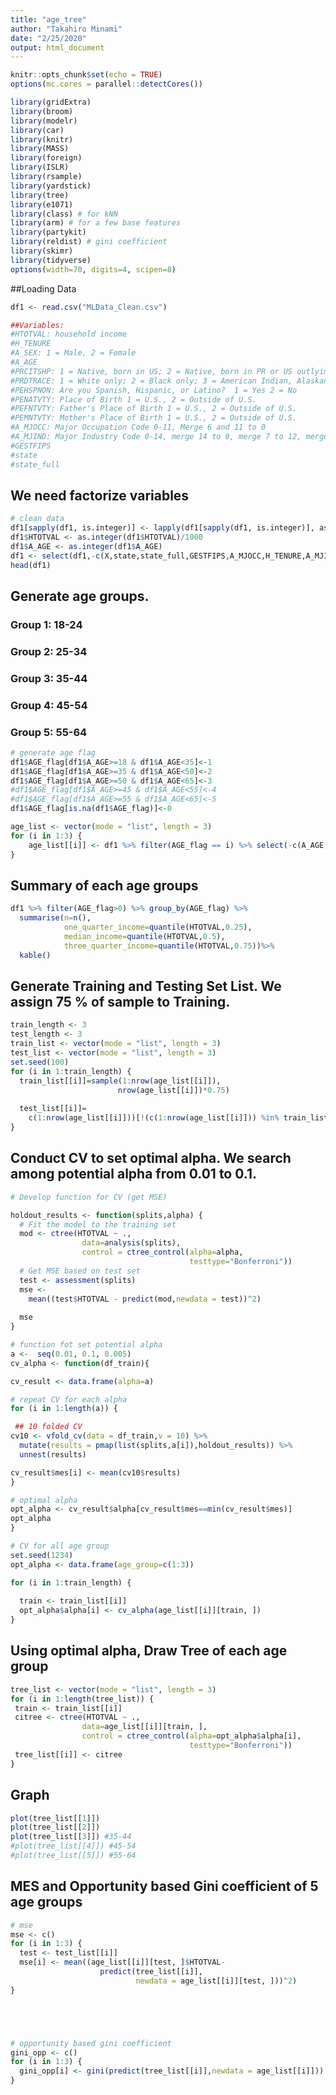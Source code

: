 ---
title: "age_tree"
author: "Takahiro Minami"
date: "2/25/2020"
output: html_document
---

```{r setup, include=FALSE}
knitr::opts_chunk$set(echo = TRUE)
options(mc.cores = parallel::detectCores())
```

```{r setup, include=FALSE}
library(gridExtra)
library(broom)
library(modelr)
library(car)
library(knitr)
library(MASS)
library(foreign)
library(ISLR)
library(rsample)
library(yardstick)
library(tree)
library(e1071)
library(class) # for kNN
library(arm) # for a few base features
library(partykit)
library(reldist) # gini coefficient
library(skimr)
library(tidyverse)
options(width=70, digits=4, scipen=8)
```


##Loading Data
```{r}
df1 <- read.csv("MLData_Clean.csv")

```

```{r} 
##Variables: 
#HTOTVAL: household income
#H_TENURE
#A_SEX: 1 = Male, 2 = Female
#A_AGE
#PRCITSHP: 1 = Native, born in US; 2 = Native, born in PR or US outlying area / Native, born abroad of US parent(s) / Foreign born, US cit by naturalization; 3 = Foreign born, not a US citizen
#PRDTRACE: 1 = White only; 2 = Black only; 3 = American Indian, Alaskan Native only (AI); 4 = Others
#PEHSPNON: Are you Spanish, Hispanic, or Latino?  1 = Yes 2 = No
#PENATVTY: Place of Birth 1 = U.S., 2 = Outside of U.S. 
#PEFNTVTY: Father's Place of Birth 1 = U.S., 2 = Outside of U.S. 
#PEMNTVTY: Mother's Place of Birth 1 = U.S., 2 = Outside of U.S. 
#A_MJOCC: Major Occupation Code 0-11, Merge 6 and 11 to 0 
#A_MJIND: Major Industry Code 0-14, merge 14 to 0, merge 7 to 12, merge 1 and 2
#GESTFIPS
#state
#state_full
```


## We need factorize variables
```{r}
# clean data
df1[sapply(df1, is.integer)] <- lapply(df1[sapply(df1, is.integer)], as.factor)
df1$HTOTVAL <- as.integer(df1$HTOTVAL)/1000
df1$A_AGE <- as.integer(df1$A_AGE)
df1 <- select(df1,-c(X,state,state_full,GESTFIPS,A_MJOCC,H_TENURE,A_MJIND))
head(df1)
```

## Generate age groups. 

### Group 1: 18-24
### Group 2: 25-34
### Group 3: 35-44
### Group 4: 45-54
### Group 5: 55-64
```{r}
# generate age flag
df1$AGE_flag[df1$A_AGE>=18 & df1$A_AGE<35]<-1
df1$AGE_flag[df1$A_AGE>=35 & df1$A_AGE<50]<-2
df1$AGE_flag[df1$A_AGE>=50 & df1$A_AGE<65]<-3
#df1$AGE_flag[df1$A_AGE>=45 & df1$A_AGE<55]<-4
#df1$AGE_flag[df1$A_AGE>=55 & df1$A_AGE<65]<-5
df1$AGE_flag[is.na(df1$AGE_flag)]<-0
```

```{r}
age_list <- vector(mode = "list", length = 3)
for (i in 1:3) {
    age_list[[i]] <- df1 %>% filter(AGE_flag == i) %>% select(-c(A_AGE,AGE_flag))
}
```

## Summary of each age groups
```{r}
df1 %>% filter(AGE_flag>0) %>% group_by(AGE_flag) %>%
  summarise(n=n(),
            one_quarter_income=quantile(HTOTVAL,0.25),
            median_income=quantile(HTOTVAL,0.5),
            three_quarter_income=quantile(HTOTVAL,0.75))%>%
  kable()
```

## Generate Training and Testing Set List. We assign 75 % of sample to Training.
```{r}
train_length <- 3
test_length <- 3
train_list <- vector(mode = "list", length = 3)
test_list <- vector(mode = "list", length = 3)
set.seed(100)
for (i in 1:train_length) {
  train_list[[i]]=sample(1:nrow(age_list[[i]]),
                        nrow(age_list[[i]])*0.75)
  
  test_list[[i]]=
    c(1:nrow(age_list[[i]]))[!(c(1:nrow(age_list[[i]])) %in% train_list[[i]])]
}
```


## Conduct CV to set optimal alpha. We search among potential alpha from 0.01 to 0.1.
```{r}
# Develop function for CV (get MSE)

holdout_results <- function(splits,alpha) {
  # Fit the model to the training set
  mod <- ctree(HTOTVAL ~ .,
                data=analysis(splits),
                control = ctree_control(alpha=alpha,
                                        testtype="Bonferroni"))
  # Get MSE based on test set
  test <- assessment(splits)
  mse <- 
    mean((test$HTOTVAL - predict(mod,newdata = test))^2)
    
  mse
}

# function fot set potential alpha
a <-  seq(0.01, 0.1, 0.005)
cv_alpha <- function(df_train){

cv_result <- data.frame(alpha=a)

# repeat CV for each alpha
for (i in 1:length(a)) {

 ## 10 folded CV
cv10 <- vfold_cv(data = df_train,v = 10) %>%
  mutate(results = pmap(list(splits,a[i]),holdout_results)) %>%
  unnest(results)

cv_result$mes[i] <- mean(cv10$results)
}

# optimal alpha
opt_alpha <- cv_result$alpha[cv_result$mes==min(cv_result$mes)]
opt_alpha
}
```


```{r}
# CV for all age group
set.seed(1234)
opt_alpha <- data.frame(age_group=c(1:3))

for (i in 1:train_length) {
  
  train <- train_list[[i]]
  opt_alpha$alpha[i] <- cv_alpha(age_list[[i]][train, ])
}

```



## Using optimal alpha, Draw Tree of each age group
```{r}
tree_list <- vector(mode = "list", length = 3)
for (i in 1:length(tree_list)) {
 train <- train_list[[i]]
 citree <- ctree(HTOTVAL ~ .,
                data=age_list[[i]][train, ],
                control = ctree_control(alpha=opt_alpha$alpha[i],
                                        testtype="Bonferroni"))
 tree_list[[i]] <- citree
}
```


## Graph
```{r, fig.width=30, fig.height=20}
plot(tree_list[[1]]) 
plot(tree_list[[2]])
plot(tree_list[[3]]) #35-44
#plot(tree_list[[4]]) #45-54
#plot(tree_list[[5]]) #55-64
```


## MES and Opportunity based Gini coefficient of 5 age groups
```{r}
# mse
mse <- c()
for (i in 1:3) {
  test <- test_list[[i]]
  mse[i] <- mean((age_list[[i]][test, ]$HTOTVAL-
                    predict(tree_list[[i]],
                            newdata = age_list[[i]][test, ]))^2)
}





# opportunity based gini coefficient
gini_opp <- c()
for (i in 1:3) {
  gini_opp[i] <- gini(predict(tree_list[[i]],newdata = age_list[[i]]))
}
```

